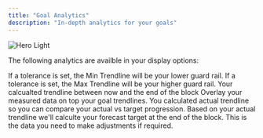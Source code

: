 ```yaml
---
title: "Goal Analytics"
description: "In-depth analytics for your goals"
---
```


<Frame>
  <img
    className="block dark:hidden"
    src="/images/goal-display-options.png"
    alt="Hero Light"
  />
</Frame>

The following analytics are availble in your display options:

<ResponseField name="minimum">
  If a tolerance is set, the Min Trendline will be your lower guard rail.
</ResponseField>

<ResponseField name="maximum">
  If a tolerance is set, the Max Trendline will be your higher guard rail.
</ResponseField>

<ResponseField name="target">
  Your calcualted trendline between now and the end of the block
</ResponseField>

<ResponseField name="actual">
  Overlay your measured data on top your goal trendlines.
</ResponseField>

<ResponseField name="actual linear">
  You calculated actual trendline so you can compare your actual vs target
  progression.
</ResponseField>

<ResponseField name="forecast">
  Based on your actual trendline we'll calculte your forecast target at the end
  of the block. This is the data you need to make adjustments if required.
</ResponseField>

